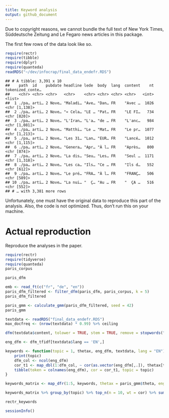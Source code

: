 ```yaml
---
title: Keyword analysis
output: github_document
---
```



Due to copyright reasons, we cannot bundle the full text of New York Times, Süddeutsche Zeitung and Le Fegaro news articles in this package.

The first few rows of the data look like so.

```r
require(rectr)
require(tibble)
require(dplyr)
require(quanteda)
readRDS("~/dev/infocrap/final_data_endefr.RDS")
```

    ## # A tibble: 3,391 x 10
    ##    path  id    pubdate headline lede  body  lang  content    nt tokenized_conte…
    ##    <chr> <chr> <chr>   <chr>    <chr> <chr> <chr> <chr>   <int> <list>          
    ##  1 ./pa… arti… 2 Nove… "Maladi… "Ave… "Dan… FR    "Avec …  1026 <chr [1,138]>   
    ##  2 ./pa… arti… 2 Nove… "« Cela… "LE … "Pat… FR    "LE FI…   734 <chr [820]>     
    ##  3 ./pa… arti… 2 Nove… "L'Iran… "L'a… "de … FR    "L'anc…   984 <chr [1,081]>   
    ##  4 ./pa… arti… 2 Nove… "Matthi… "Le … "Mat… FR    "Le pr…  1077 <chr [1,213]>   
    ##  5 ./pa… arti… 2 Nove… "Les 31… "Lan… "EUR… FR    "Lancé…  1012 <chr [1,115]>   
    ##  6 ./pa… arti… 2 Nove… "Genera… "Apr… "À l… FR    "Après…   800 <chr [874]>     
    ##  7 ./pa… arti… 2 Nove… "La dis… "Seu… "Les… FR    "Seul …  1171 <chr [1,318]>   
    ##  8 ./pa… arti… 2 Nove… "Les ca… "Ils… "Ce … FR    "Ils d…   552 <chr [612]>     
    ##  9 ./pa… arti… 2 Nove… "Le pré… "FRA… "À l… FR    "FRANÇ…   506 <chr [589]>     
    ## 10 ./pa… arti… 2 Nove… "La nui… "  Ç… "Au … FR    "  ÇA …   516 <chr [552]>     
    ## # … with 3,381 more rows


Unfortunately, one must have the original data to reproduce this part of the analysis. Also, the code is not optimized. Thus, don't run this on your machine.

# Actual reproduction

Reproduce the analyses in the paper.

```r
require(rectr)
require(tidyverse)
require(quanteda)
paris_corpus
```

```r
paris_dfm
```

```r
emb <- read_ft(c("fr", "de", "en"))
paris_dfm_filtered <- filter_dfm(paris_dfm, paris_corpus, k = 5)
paris_dfm_filtered
```

```r
paris_gmm <- calculate_gmm(paris_dfm_filtered, seed = 42)
paris_gmm
```

```r
textdata <- readRDS("final_data_endefr.RDS")
max_docfreq <- (nrow(textdata) * 0.99) %>% ceiling

dfm(textdata$content, tolower = TRUE, stem = TRUE, remove = stopwords("en"), remove_number = TRUE, remove_punct = TRUE) %>% dfm_trim(min_docfreq = 3, max_docfreq = max_docfreq) %>% dfm_tfidf -> dfm_tfidf

eng_dfm <- dfm_tfidf[textdata$lang == 'EN',]

keywords <- function(topic = 1, thetax, eng_dfm, textdata, lang = "EN") {
    print(topic)
    dfm_col <- ncol(eng_dfm)
    cor_t1 <- map_dbl(1:dfm_col, ~ cor(as.vector(eng_dfm[,.]), thetax[textdata$lang == lang,topic]))
    tibble(token = colnames(eng_dfm), cor = cor_t1, topic = topic)
}

keywords_matrix <- map_dfr(1:5, keywords, thetax = paris_gmm$theta, eng_dfm = eng_dfm, textdata = textdata)

keywords_matrix %>% group_by(topic) %>% top_n(n = 10, wt = cor) %>% summarise(desc = paste(token, collapse = ", ")) -> rectr_keywords
```

```r
rectr_keywords
```


```r
sessionInfo()
```

